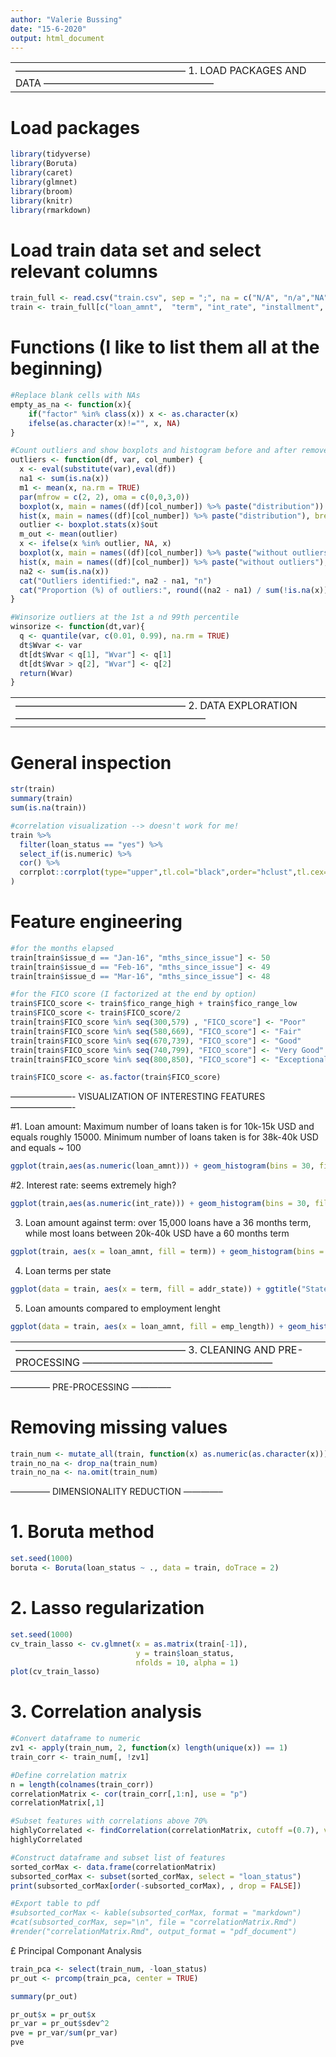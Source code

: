 ---
author: "Valerie Bussing"
date: "15-6-2020"
output: html_document
---


---------------------------------------------------------------------------------------------------------------------------------
--------------------------------------------------- 1. LOAD PACKAGES AND DATA ---------------------------------------------------
---------------------------------------------------------------------------------------------------------------------------------


# Load packages
```{r}
library(tidyverse)
library(Boruta)
library(caret)
library(glmnet)
library(broom)
library(knitr)
library(rmarkdown)
```


# Load train data set and select relevant columns
```{r}
train_full <- read.csv("train.csv", sep = ";", na = c("N/A", "n/a","NA","na"))
train <- train_full[c("loan_amnt",	"term",	"int_rate",	"installment",	"sub_grade",	"emp_length",	"home_ownership",	"annual_inc",	"verification_status",	"loan_status",	"title",	"addr_state", "dti",	"delinq_2yrs",	"fico_range_low",	"fico_range_high",	"revol_bal",	"revol_util",	"initial_list_status",	"last_fico_range_high",	"last_fico_range_low",	"application_type",	"annual_inc_joint",	"dti_joint",	"verification_status_joint",	"chargeoff_within_12_mths",	"mort_acc",	"percent_bc_gt_75",	"revol_bal_joint",	"hardship_flag")]
```


# Functions (I like to list them all at the beginning)
```{r}
#Replace blank cells with NAs
empty_as_na <- function(x){
    if("factor" %in% class(x)) x <- as.character(x)
    ifelse(as.character(x)!="", x, NA)
}

#Count outliers and show boxplots and histogram before and after removel
outliers <- function(df, var, col_number) {
  x <- eval(substitute(var),eval(df))
  na1 <- sum(is.na(x))
  m1 <- mean(x, na.rm = TRUE)
  par(mfrow = c(2, 2), oma = c(0,0,3,0))
  boxplot(x, main = names((df)[col_number]) %>% paste("distribution"))
  hist(x, main = names((df)[col_number]) %>% paste("distribution"), breaks = 20, border = "red", xlab = NA, ylab = NA)
  outlier <- boxplot.stats(x)$out
  m_out <- mean(outlier)
  x <- ifelse(x %in% outlier, NA, x)
  boxplot(x, main = names((df)[col_number]) %>% paste("without outliers"))
  hist(x, main = names((df)[col_number]) %>% paste("without outliers"), breaks = 20, border = "blue", xlab = NA, ylab = NA)
  na2 <- sum(is.na(x))
  cat("Outliers identified:", na2 - na1, "n")
  cat("Proportion (%) of outliers:", round((na2 - na1) / sum(!is.na(x))*100, 1), "n")
}

#Winsorize outliers at the 1st a nd 99th percentile
winsorize <- function(dt,var){
  q <- quantile(var, c(0.01, 0.99), na.rm = TRUE)
  dt$Wvar <- var
  dt[dt$Wvar < q[1], "Wvar"] <- q[1]
  dt[dt$Wvar > q[2], "Wvar"] <- q[2]
  return(Wvar)
}
```


---------------------------------------------------------------------------------------------------------------------------------
--------------------------------------------------- 2. DATA EXPLORATION ---------------------------------------------------------
---------------------------------------------------------------------------------------------------------------------------------


# General inspection
```{r}
str(train)
summary(train)
sum(is.na(train))

#correlation visualization --> doesn't work for me!
train %>%
  filter(loan_status == "yes") %>%
  select_if(is.numeric) %>%
  cor() %>%
  corrplot::corrplot(type="upper",tl.col="black",order="hclust",tl.cex=0.5,tl.offset = 0.1
)
```


# Feature engineering
```{r}
#for the months elapsed
train[train$issue_d == "Jan-16", "mths_since_issue"] <- 50
train[train$issue_d == "Feb-16", "mths_since_issue"] <- 49
train[train$issue_d == "Mar-16", "mths_since_issue"] <- 48

#for the FICO score (I factorized at the end by option)
train$FICO_score <- train$fico_range_high + train$fico_range_low
train$FICO_score <- train$FICO_score/2
train[train$FICO_score %in% seq(300,579) , "FICO_score"] <- "Poor"
train[train$FICO_score %in% seq(580,669), "FICO_score"] <- "Fair"
train[train$FICO_score %in% seq(670,739), "FICO_score"] <- "Good"
train[train$FICO_score %in% seq(740,799), "FICO_score"] <- "Very Good"
train[train$FICO_score %in% seq(800,850), "FICO_score"] <- "Exceptional"

train$FICO_score <- as.factor(train$FICO_score)
```


---------------------- VISUALIZATION OF INTERESTING FEATURES ----------------------

#1. Loan amount: Maximum number of loans taken is for 10k-15k USD and equals roughly 15000. Minimum number of loans taken is for 38k-40k USD and equals ~ 100
```{r}
ggplot(train,aes(as.numeric(loan_amnt))) + geom_histogram(bins = 30, fill = "lightblue") + theme_bw() + theme(panel.border = element_blank())
```


#2. Interest rate: seems extremely high?
```{r}
ggplot(train,aes(as.numeric(int_rate))) + geom_histogram(bins = 30, fill = "tomato") + theme_bw() + theme(panel.border = element_blank())
```


3. Loan amount against term: over 15,000 loans have a 36 months term, while most loans between 20k-40k USD have a 60 months term
```{r}
ggplot(train, aes(x = loan_amnt, fill = term)) + geom_histogram(bins = 30) + ggtitle("Loan Amount versus Term") + theme_bw() + theme(panel.border = element_blank())
```


4. Loan terms per state
```{r}
ggplot(data = train, aes(x = term, fill = addr_state)) + ggtitle("Statewise term of loan with count") + geom_bar(position = "dodge")+ geom_text(stat = 'count', aes(label = ..count..)) + theme_bw() + theme(panel.border = element_blank())
```


5. Loan amounts compared to employment lenght
```{r}
ggplot(data = train, aes(x = loan_amnt, fill = emp_length)) + geom_histogram(bins=20) + ggtitle("Borrowed amounts by employment length") + theme_bw() + theme(panel.border = element_blank())
```



--------------------------------------------------------------------------------------------------------------------------------------------
--------------------------------------------------- 3. CLEANING AND PRE-PROCESSING ---------------------------------------------------------
--------------------------------------------------------------------------------------------------------------------------------------------


-------------- PRE-PROCESSING --------------


# Removing missing values
```{r}
train_num <- mutate_all(train, function(x) as.numeric(as.character(x)))
train_no_na <- drop_na(train_num)
train_no_na <- na.omit(train_num)
```



-------------- DIMENSIONALITY REDUCTION --------------


# 1. Boruta method
```{r}
set.seed(1000)
boruta <- Boruta(loan_status ~ ., data = train, doTrace = 2)
```



# 2. Lasso regularization
```{r}
set.seed(1000)
cv_train_lasso <- cv.glmnet(x = as.matrix(train[-1]),
                            y = train$loan_status,
                            nfolds = 10, alpha = 1)
plot(cv_train_lasso)
```


# 3. Correlation analysis
```{r}
#Convert dataframe to numeric
zv1 <- apply(train_num, 2, function(x) length(unique(x)) == 1)
train_corr <- train_num[, !zv1]

#Define correlation matrix
n = length(colnames(train_corr))
correlationMatrix <- cor(train_corr[,1:n], use = "p")
correlationMatrix[,1]

#Subset features with correlations above 70% 
highlyCorrelated <- findCorrelation(correlationMatrix, cutoff =(0.7), verbose = FALSE)
highlyCorrelated

#Construct dataframe and subset list of features
sorted_corMax <- data.frame(correlationMatrix)
subsorted_corMax <- subset(sorted_corMax, select = "loan_status")
print(subsorted_corMax[order(-subsorted_corMax), , drop = FALSE])

#Export table to pdf
#subsorted_corMax <- kable(subsorted_corMax, format = "markdown")
#cat(subsorted_corMax, sep="\n", file = "correlationMatrix.Rmd")
#render("correlationMatrix.Rmd", output_format = "pdf_document")
```



£ Principal Componant Analysis
```{r}
train_pca <- select(train_num, -loan_status)
pr_out <- prcomp(train_pca, center = TRUE)

summary(pr_out)

pr_out$x = pr_out$x
pr_var = pr_out$sdev^2
pve = pr_var/sum(pr_var)
pve
```










